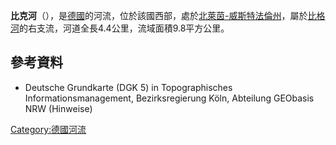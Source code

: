 {{Coord|51|3|44.15|N|7|51|40.58|E|display=title}}

'''比克河'''（{{lang-de|Bieke}}），是[[德國|德國]]的河流，位於該國西部，處於[[北萊茵-威斯特法倫州|北萊茵-威斯特法倫州]]，屬於[[比格河|比格河]]的右支流，河道全長4.4公里，流域面積9.8平方公里。

==參考資料==
* Deutsche Grundkarte (DGK 5) in Topographisches Informationsmanagement, Bezirksregierung Köln, Abteilung GEObasis NRW (Hinweise)

{{Germany-geo-stub}}
[[Category:德國河流|Category:德國河流]]